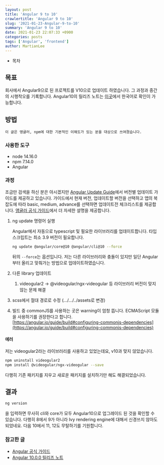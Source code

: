 ```yaml
---
layout: post
title: 'Angular 9 to 10'
crawlertitle: 'Angular 9 to 10'
slug: '2021-01-23-Angular-9-to-10'
summary: 'Angular 9 to 10'
date: 2021-01-23 22:07:33 +0900
categories: posts
tags: ['Angular', 'frontend']
author: MartianLee
---
```


- 목차

## 목표

회사에서 Angular9으로 된 프로젝트를 V10으로 업데이트 하였습니다. 그 과정과 중간의 시행착오를 기록합니다. Angular10의 릴리즈 노트는 [이곳](https://han41858.tistory.com/51)에서 한국어로 확인이 가능합니다.

## 방법

```
이 글은 앵귤러, npm에 대한 기본적인 이해도가 있는 분을 대상으로 쓰여졌습니다.
```

### 사용한 도구

- node 14.16.0
- npm 7.14.0
- Angular

### 과정

조금만 검색을 하신 분은 아시겠지만 [Angular Update Guide](https://update.angular.io/)에서 버전별 업데이트 가이드를 제공하고 있습니다. 가이드에서 현재 버전, 업데이트할 버전을 선택하고 앱의 복잡도에 따라 basic, medium, advance를 선택하면 업데이트전 체크리스트를 제공합니다. [앵귤러 공식 가이드](https://v10.angular.io/guide/updating-to-version-10)에서 더 자세한 설명을 제공합니다.

1. ng update 명령어 실행

   Angular에서 자동으로 typescript 및 필요한 라이브러리를 업데이트합니다. 타입스크립트는 최소 3.9 버전이 필요합니다.

   ```bash
   ng update @angular/core@10 @angular/cli@10 --force
   ```

   뒤의 `--force`는 옵션입니다. 저는 다른 라이브러리와 충돌이 있지만 일단 Angular부터 올리고 맞춰가는 방법으로 업데이트하였습니다.

2. 다른 library 업데이트
   1. videogular2 → @videogular/ngx-videogular 등 라이브러리 버전이 맞지 않는 문제 해결
3. scss에서 절대 경로로 수정 (.../.../../assets로 변경)
4. 빌드 중 commonJS를 사용하는 곳은 warning이 엄청 뜹니다. ECMAScript 모듈을 사용하기를 권장한다고 합니다. [https://angular.io/guide/build#configuring-commonjs-dependencies](https://angular.io/guide/build#configuring-commonjs-dependencies)

#### 에러

저는 videogular2라는 라이브러리를 사용하고 있었는데요, v10과 맞지 않았습니다.

```bash
npm uninstall videogular2
npm install @videogular/ngx-videogular --save
```

다행히 기존 패키지를 지우고 새로운 패키지를 설치하기만 해도 해결되었습니다.

## 결과

```bash
ng version
```

을 입력하면 무사히 cli와 core가 모두 Angular10으로 업그레이드 된 것을 확인할 수 있습니다. 다행히 8에서 9가 아니라 Ivy rendering engine에 대해서 신경쓰지 않아도 되었네요. 다음 10에서 11, 12도 무탈하기를 기원합니다.

### 참고한 글

- [Angular 공식 가이드](https://v10.angular.io/guide/updating-to-version-10)
- [Angular 10.0.0 릴리즈 노트](https://han41858.tistory.com/51)
